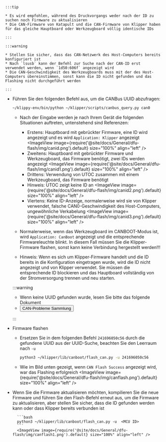 


    :::tip

    * Es wird empfohlen, während des Druckvorgangs weder nach der ID zu suchen noch Firmware zu aktualisieren
    * Die CAN-Firmware von Katapult und die CAN-Firmware von Klipper haben für das gleiche Hauptboard oder Werkzeugboard völlig identische IDs

    :::

    :::warning

    * Stellen Sie sicher, dass das CAN-Netzwerk des Host-Computers bereits konfiguriert ist
    * Nach `lsusb` kann der Befehl zur Suche nach der CAN-ID erst verwendet werden, wenn `1d50:606f` angezeigt wird
    * Die CAN-Geschwindigkeit des Werkzeugboards muss mit der des Host-Computers übereinstimmen, sonst kann die ID nicht gefunden und das Flashing nicht durchgeführt werden

    :::


* Führen Sie den folgenden Befehl aus, um die CANBus UUID abzufragen:

    ```bash
    ~/klippy-env/bin/python ~/klipper/scripts/canbus_query.py can0
    ```

    * Nach der Eingabe werden je nach Ihrem Gerät die folgenden Situationen auftreten, untenstehend sind Referenzen:
        * Erstens: Hauptboard mit gebrückter Firmware, eine ID wird angezeigt und es wird `Application: Klipper` angezeigt
            <ImageView image={require('@site/docs/General/dfu-flash/img/canid.png').default} size="100%" align="left" />  
        * Zweitens: Hauptboard mit gebrückter Firmware und Werkzeugboard, das Firmware benötigt, zwei IDs werden angezeigt
            <ImageView image={require('@site/docs/General/dfu-flash/img/canid1.png').default} size="100%" align="left" />  
        * Drittens: Verwendung von UTOC zusammen mit einem Werkzeugboard, das Firmware benötigt
        * Hinweis: UTOC zeigt keine ID an
            <ImageView image={require('@site/docs/General/dfu-flash/img/canid2.png').default} size="100%" align="left" />  
        * Viertens: Keine ID-Anzeige, normalerweise wird sie von Klipper verwendet, falsche CAN0-Geschwindigkeit des Host-Computers, ungewöhnliche Verkabelung
            <ImageView image={require('@site/docs/General/dfu-flash/img/canid3.png').default} size="100%" align="left" />  

    * Normalerweise, wenn das Werkzeugboard im CANBOOT-Modus ist, wird `Application: CanBoot` angezeigt und die entsprechende Firmwareleuchte blinkt. In diesem Fall müssen Sie die Klipper-Firmware flashen, sonst kann keine Verbindung hergestellt werden!!!
    * Hinweis: Wenn es sich um Klipper-Firmware handelt und die ID bereits in die Konfiguration eingetragen wurde, wird die ID nicht angezeigt und von Klipper verwendet. Sie müssen die entsprechende ID blockieren und das Hauptboard vollständig von der Stromversorgung trennen und neu starten.

    :::warning

    * Wenn keine UUID gefunden wurde, lesen Sie bitte das folgende Dokument  
    * <Button variant="contained" disableElevation href="/docs/DebugDoc/faq/klipper_can">CAN-Probleme Sammlung</Button>

    :::

* Firmware flashen

    * Ersetzen Sie in dem folgenden Befehl `241696050c56` durch die gefundene UUID aus der UUID-Suche, beachten Sie den Leerraum nach `-u`
        ```bash
        python3 ~/klipper/lib/canboot/flash_can.py -u 241696050c56
        ```

    * Wie im Bild unten gezeigt, wenn `CAN Flash Success` angezeigt wird, war das Flashing erfolgreich 
        <ImageView image={require('@site/docs/General/dfu-flash/img/canflash.png').default} size="100%" align="left" />  



* Wenn Sie die Firmware aktualisieren möchten, kompilieren Sie die neue Firmware und führen Sie den Flash-Befehl erneut aus, um die Firmware zu aktualisieren, aber stellen Sie sicher, dass die ID gefunden werden kann oder dass Klipper bereits verbunden ist

        ```bash
        python3 ~/klipper/lib/canboot/flash_can.py -u  <MCU ID>
        ```
        <ImageView image={require('@site/docs/General/dfu-flash/img/canflash1.png').default} size="100%" align="left" />